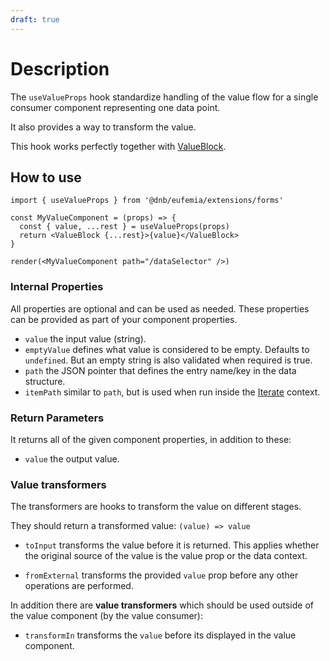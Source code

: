 ```yaml
---
draft: true
---
```


# Description

The `useValueProps` hook standardize handling of the value flow for a single consumer component representing one data point.

It also provides a way to transform the value.

This hook works perfectly together with [ValueBlock](/uilib/extensions/forms/create-component/ValueBlock/).

## How to use

```tsx
import { useValueProps } from '@dnb/eufemia/extensions/forms'

const MyValueComponent = (props) => {
  const { value, ...rest } = useValueProps(props)
  return <ValueBlock {...rest}>{value}</ValueBlock>
}

render(<MyValueComponent path="/dataSelector" />)
```

### Internal Properties

All properties are optional and can be used as needed. These properties can be provided as part of your component properties.

- `value` the input value (string).
- `emptyValue` defines what value is considered to be empty. Defaults to `undefined`. But an empty string is also validated when required is true.
- `path` the JSON pointer that defines the entry name/key in the data structure.
- `itemPath` similar to `path`, but is used when run inside the [Iterate](/uilib/extensions/forms/Iterate/) context.

### Return Parameters

It returns all of the given component properties, in addition to these:

- `value` the output value.

### Value transformers

The transformers are hooks to transform the value on different stages.

They should return a transformed value: `(value) => value`

- `toInput` transforms the value before it is returned. This applies whether the original source of the value is the value prop or the data context.

- `fromExternal` transforms the provided `value` prop before any other operations are performed.

In addition there are **value transformers** which should be used outside of the value component (by the value consumer):

- `transformIn` transforms the `value` before its displayed in the value component.
